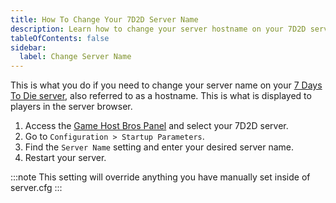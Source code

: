 ```yaml
---
title: How To Change Your 7D2D Server Name
description: Learn how to change your server hostname on your 7D2D server.
tableOfContents: false
sidebar:
  label: Change Server Name
---
```


This is what you do if you need to change your server name on your [7 Days To Die server](https://www.gamehostbros.com/7-days-to-die-server-hosting/), also referred to as a hostname. This is what is displayed to players in the server browser.
<Steps>
1. Access the [Game Host Bros Panel](https://panel.gamehostbros.com/) and select your 7D2D server.
2. Go to `Configuration > Startup Parameters`.
3. Find the `Server Name` setting and enter your desired server name.
4. Restart your server.
</Steps>
:::note
This setting will override anything you have manually set inside of server.cfg
:::
